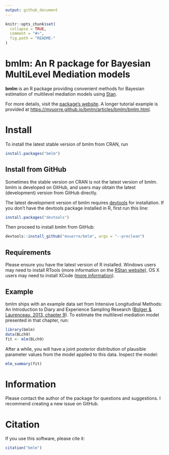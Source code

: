 ```yaml
---
output: github_document
---
```


<!-- README.md is generated from README.Rmd. Please edit that file -->

```r
knitr::opts_chunk$set(
  collapse = TRUE,
  comment = "#>",
  fig.path = "README-"
)
```

# bmlm: An R package for Bayesian MultiLevel Mediation models

**bmlm** is an R package providing convenient methods for Bayesian estimation of multilevel mediation models using [Stan](http://mc-stan.org/).

For more details, visit the [package's website](https://mvuorre.github.io/bmlm/). A longer tutorial example is provided at <https://mvuorre.github.io/bmlm/articles/bmlm/bmlm.html>.

# Install

To install the latest stable version of bmlm from CRAN, run 

```r
install.packages("bmlm")
```

## Install from GitHub

Sometimes the stable version on CRAN is not the latest version of bmlm. bmlm is developed on GitHub, and users may obtain the latest (development) version from GitHub directly.

The latest development version of bmlm requires [devtools](https://cran.r-project.org/package=devtools) for installation. If you don't have the devtools package installed in R, first run this line:

```r
install.packages("devtools")
```

Then proceed to install bmlm from GitHub:

```r
devtools::install_github("mvuorre/bmlm", args = "--preclean")
```

## Requirements

Please ensure you have the latest version of R installed. Windows users may need to install RTools (more information on the [RStan website](https://github.com/stan-dev/rstan/wiki/Installing-RStan-on-Windows)), OS X users may need to install XCode ([more information](https://github.com/stan-dev/rstan/wiki/Installing-RStan-on-Mac-or-Linux)).

## Example

bmlm ships with an example data set from Intensive Longitudinal Methods: An Introduction to Diary and Experience Sampling Research ([Bolger & Laurenceau, 2013, chapter 9](http://www.intensivelongitudinal.com/)). To estimate the multilevel mediation model presented in that chapter, run:

```r
library(bmlm)
data(BLch9)
fit <- mlm(BLch9)
```

After a while, you will have a joint posterior distribution of plausible parameter values from the model applied to this data. Inspect the model:

```r
mlm_summary(fit)
```

# Information

Please contact the author of the package for questions and suggestions. I recommend creating a new issue on GitHub.

# Citation

If you use this software, please cite it:

```r
citation("bmlm")
```
